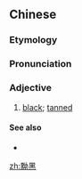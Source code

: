 ==Chinese==
{{zh-forms}}

===Etymology===
{{compound|黝|黑|t1=black|t2=black|lang=zh}}

===Pronunciation===
{{zh-pron
|m=yǒuhēi
|c=jau2 hak1
|cat=a
}}

===Adjective===
{{zh-adj}}

# {{lb|zh|referring to skin}} [[black]]; [[tanned]]

====See also====
* {{zh-l|曬黑}}

[[zh:黝黑]]